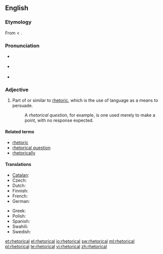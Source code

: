 {{was wotd|2007|February|26}}
==English==

===Etymology===
From {{etyl|la}} {{term|rhetoricus|rhētoricus}} < {{etyl|grc}} {{term|ῥητορικός|tr=rhētorikos||concerning public speaking|sc=Grek}}.

===Pronunciation===
* {{a|RP}} {{IPA|/rɪˈtɒr.ɪ.kəl/|/rəˈtɒr.ɪ.kəl/}}
* {{a|US}} {{IPA|/rɪˈtɔːrɪkəl/|/rəˈtɔːrɪkəl/}}
* {{audio|en-us-rhetorical.ogg|Audio (US)}}

===Adjective===
{{en-adj|-}}

# Part of or similar to [[rhetoric]], which is the use of language as a means to persuade.
#: A ''rhetorical question'', for example, is one used merely to make a point, with no response expected.

====Related terms====
* [[rhetoric]]
* [[rhetorical question]]
* [[rhetorically]]

====Translations====
{{trans-top|part of or similar to rhetoric}}
* [[Catalan]]: {{t|ca|retòric}}
* Czech: {{t-|cs|řečnický|m}}
* Dutch: {{t-|nl|retorisch}}
* Finnish: {{t+|fi|retorinen}}
* French: {{t|fr|rhétorique}}
* German: {{t+|de|rhetorisch}}
{{trans-mid}}
* Greek: {{t+|el|ρητορικός|tr=ritorikós}}
* Polish: {{t|pl|retoryczny|g=m}}
* Spanish: {{t-|es|retórico}}
* Swahili: {{t+|sw|balagha|xs=Swahili}}
* Swedish: {{t|sv|retorisk}}
{{trans-bottom}}

[[et:rhetorical]]
[[el:rhetorical]]
[[io:rhetorical]]
[[sw:rhetorical]]
[[ml:rhetorical]]
[[pl:rhetorical]]
[[te:rhetorical]]
[[vi:rhetorical]]
[[zh:rhetorical]]